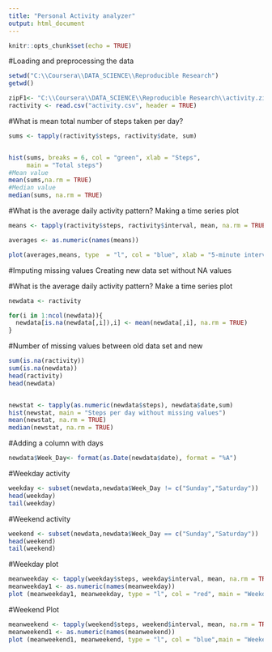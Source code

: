 ```yaml
---
title: "Personal Activity analyzer"
output: html_document
---
```


```r
knitr::opts_chunk$set(echo = TRUE)

```

#Loading and preprocessing the data

```r
setwd("C:\\Coursera\\DATA_SCIENCE\\Reproducible Research")
getwd()

zipF1<- "C:\\Coursera\\DATA_SCIENCE\\Reproducible Research\\activity.zip"
ractivity <- read.csv("activity.csv", header = TRUE)
```
#What is mean total number of steps taken per day?


```r
sums <- tapply(ractivity$steps, ractivity$date, sum)


hist(sums, breaks = 6, col = "green", xlab = "Steps", 
     main = "Total steps")
#Mean value
mean(sums,na.rm = TRUE)
#Median value
median(sums, na.rm = TRUE)

```
#What is the average daily activity pattern?
Making a time series plot 

```r

means <- tapply(ractivity$steps, ractivity$interval, mean, na.rm = TRUE, simplify = T)

averages <- as.numeric(names(means))

plot(averages,means, type  = "l", col = "blue", xlab = "5-minute interval", ylab = "average steps across all the days")
```

#Imputing missing values
Creating new data set without NA values


#What is the average daily activity pattern?
Make a time series plot 

```r

newdata <- ractivity

for(i in 1:ncol(newdata)){
  newdata[is.na(newdata[,i]),i] <- mean(newdata[,i], na.rm = TRUE)
}
```
#Number of missing values between old data set and new
```r
sum(is.na(ractivity))
sum(is.na(newdata))
head(ractivity)
head(newdata)


newstat <- tapply(as.numeric(newdata$steps), newdata$date,sum)
hist(newstat, main = "Steps per day without missing values")
mean(newstat, na.rm = TRUE)
median(newstat, na.rm = TRUE)
```


#Adding a column with days
```r
newdata$Week_Day<- format(as.Date(newdata$date), format = "%A")
```
#Weekday activity
```r
weekday <- subset(newdata,newdata$Week_Day != c("Sunday","Saturday"))
head(weekday)
tail(weekday)
```

#Weekend activity
```r
weekend <- subset(newdata,newdata$Week_Day == c("Sunday","Saturday"))
head(weekend)
tail(weekend)
```
#Weekday plot
```r
meanweekday <- tapply(weekday$steps, weekday$interval, mean, na.rm = TRUE) 
meanweekday1 <- as.numeric(names(meanweekday))
plot (meanweekday1, meanweekday, type = "l", col = "red", main = "Weekday activity" )
```
#Weekend Plot
```r
meanweekend <- tapply(weekend$steps, weekend$interval, mean, na.rm = TRUE) 
meanweekend1 <- as.numeric(names(meanweekend))
plot (meanweekend1, meanweekend, type = "l", col = "blue",main = "Weekend activity"  )

```

